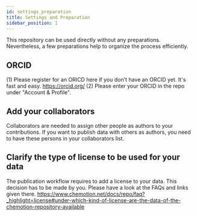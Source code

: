 ```yaml
---
id: settings_preparation
title: Settings and Preparation
sidebar_position: 1
---
```


This repository can be used directly without any preparations. Nevertheless, a few preparations help to organize the process efficiently. 


## ORCID

(1) Please register for an ORICD here if you don't have an ORCID yet. It's fast and easy. 
https://orcid.org/
(2) Please enter your ORCID in the repo under "Account & Profile". 


## Add your collaborators

Collaborators are needed to assign other people as authors to your contributions. If you want to publish data with others as authors, you need to have these persons in your collaborators list. 


## Clarify the type of license to be used for your data
The publication workflow requires to add a license to your data. This decision has to be made by you. Please have a look at the FAQs and links given there.
https://www.chemotion.net/docs/repo/faq?_highlight=license#under-which-kind-of-license-are-the-data-of-the-chemotion-repository-available  

